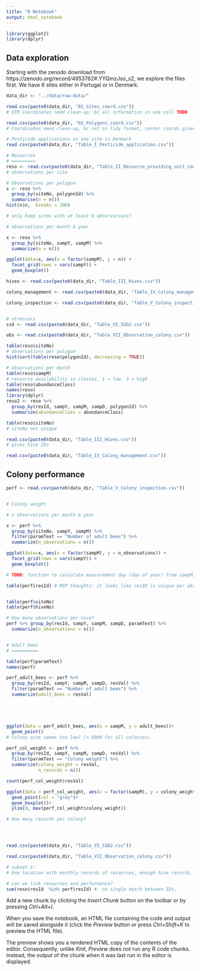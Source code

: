 ```yaml
---
title: "R Notebook"
output: html_notebook
---
```



```r
library(ggplot2)
library(dplyr)
```


## Data exploration
Starting with the zenodo download from https://zenodo.org/record/4953762#.YYQmzJso_s2, we explore the files first. We have 6 sites either in Portugal or in Denmark. 

```r
data_dir <- "../data/raw-data/"

read.csv(paste0(data_dir, "01_Sites_coord.csv"))
# UTM Coordinates need clean-up, bc all information in one cell TODO

read.csv(paste0(data_dir, "02_Polygons_coord.csv"))
# Coordinates need clean-up, bc not in tidy format, center coords given

# Pesticide applications on one site in Denmark
read.csv(paste0(data_dir, "Table_I_Pesticide_application.csv"))

# Resources
# =========
reso <- read.csv(paste0(data_dir, "Table_II_Resource_providing_unit_coord.csv"))
# observations per site

# Observations per polygon
x <- reso %>% 
  group_by(siteNo, polygonId) %>%
  summarise(n = n())
hist(x$n,  breaks = 300)

# only keep sites with at least 6 observations? 

# observations per month & year

x <- reso %>% 
  group_by(siteNo, sampY, sampM) %>%
  summarize(n = n())

ggplot(data=x, aes(x = factor(sampM), y = n)) + 
  facet_grid(rows = vars(sampY)) + 
  geom_boxplot()

hives <- read.csv(paste0(data_dir, "Table_III_Hives.csv"))

colony_management <- read.csv(paste0(data_dir, "Table_IV_Colony_management.csv"))

colony_inspection <- read.csv(paste0(data_dir, "Table_V_Colony_inspection.csv"))


# stressors
ssd <- read.csv(paste0(data_dir, "Table_VI_SSD2.csv"))

obs <- read.csv(paste0(data_dir, "Table_VII_Observation_colony.csv"))

```





```r

table(reso$siteNo)
# observations per polygon 
hist(sort(table(reso$polygonId), decreasing = TRUE))

# observations per month 
table(reso$sampM)
# resource availability in classes, 1 = low, 3 = high
table(reso$abundanceClass)
names(reso)
library(dplyr)
reso2 <- reso %>% 
  group_by(resId, sampY, sampM, sampD, polygonId) %>%
  summarize(abundanceClass = abundanceClass)  

table(reso$siteNo)
# siteNo not unique

read.csv(paste0(data_dir, "Table_III_Hives.csv"))
# gives hive IDs

read.csv(paste0(data_dir, "Table_IV_Colony_management.csv"))

```

## Colony performance

```r

perf <- read.csv(paste0(data_dir, "Table_V_Colony_inspection.csv"))


# Colony weight

# n observations per month & year

x <- perf %>% 
  group_by(siteNo, sampY, sampM) %>%
  filter(paramText == "Number of adult bees") %>%
  summarize(n_observations = n())

ggplot(data=x, aes(x = factor(sampM), y = n_observations)) + 
  facet_grid(rows = vars(sampY)) + 
  geom_boxplot()

# TODO: function to calculate measurement day (day of year) from sampM, sampD 

```



```r


table(perf$resId) # MSP thoughts: it looks like resID is unique per observation and contains no site/hive information? 


table(perf$siteNo)
table(perf$hiveNo)

# How many observations per hive?   
perf %>% group_by(resId, sampY, sampM, sampD, paramText) %>%
  summarize(n_observations = n())


# Adult bees
# ==========

table(perf$paramText)
names(perf) 

perf_adult_bees <- perf %>% 
  group_by(resId, sampY, sampM, sampD, resVal) %>%
  filter(paramText == "Number of adult bees") %>%
  summarize(adult_bees = resVal)





ggplot(data = perf_adult_bees, aes(x = sampM, y = adult_bees))+ 
  geom_point()
# Colony size seems too low? (< 8000 for all colonies) 

perf_col_weight <- perf %>% 
  group_by(resId, sampY, sampM, sampD, resVal) %>%
  filter(paramText == "Colony weight") %>%
  summarize(colony_weight = resVal,
            n_records = n())

count(perf_col_weight$resVal)

ggplot(data = perf_col_weight, aes(x = factor(sampM), y = colony_weight))+ 
  geom_point(col = "grey")+
  geom_boxplot()+
  ylim(0, max(perf_col_weight$colony_weight))

# How many records per colony? 




read.csv(paste0(data_dir, "Table_VI_SSD2.csv"))

read.csv(paste0(data_dir, "Table_VII_Observation_colony.csv"))

# subset 1:
# One location with monthly records of resources, enough hive records, etc 

# can we link resources and performance? 
sum(reso$resId  %in% perf$resId) #  no single match between IDs, 

```

Add a new chunk by clicking the *Insert Chunk* button on the toolbar or by pressing *Ctrl+Alt+I*.

When you save the notebook, an HTML file containing the code and output will be saved alongside it (click the *Preview* button or press *Ctrl+Shift+K* to preview the HTML file).

The preview shows you a rendered HTML copy of the contents of the editor. Consequently, unlike *Knit*, *Preview* does not run any R code chunks. Instead, the output of the chunk when it was last run in the editor is displayed.
